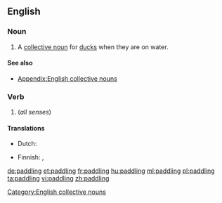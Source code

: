==English==

===Noun===
{{en-noun}}

# A [[collective noun]] for [[duck]]s when they are on water.

====See also====
* [[Appendix:English collective nouns]]

===Verb===
{{head|en}}

# {{present participle of|paddle|lang=en}} (''all senses'')

====Translations====
{{trans-top|collective noun for ducks}}
* Dutch: {{t+|nl|toom|m}}
{{trans-mid}}
* Finnish: {{t+|fi|melonta}}, {{t+|fi|meloa|alt=melominen}}
{{trans-bottom}}

[[Category:English collective nouns]]

[[de:paddling]]
[[et:paddling]]
[[fr:paddling]]
[[hu:paddling]]
[[ml:paddling]]
[[pl:paddling]]
[[ta:paddling]]
[[vi:paddling]]
[[zh:paddling]]